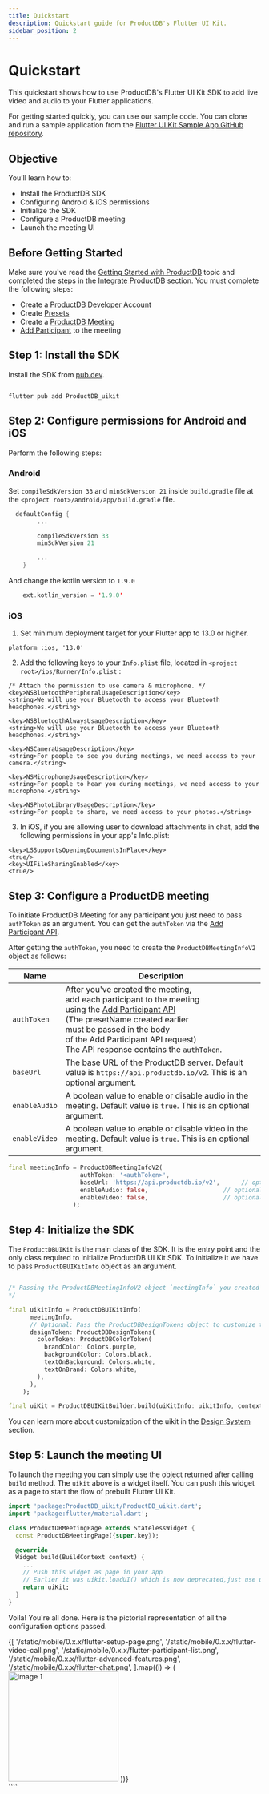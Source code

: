 ```yaml
---
title: Quickstart
description: Quickstart guide for ProductDB's Flutter UI Kit.
sidebar_position: 2
---
```


# Quickstart

This quickstart shows how to use ProductDB's Flutter UI Kit SDK to add live video and
audio to your Flutter applications.

For getting started quickly, you can use our sample code. You can clone and run
a sample application from the
[Flutter UI Kit Sample App GitHub repository](https://github.com/ProductDB-io/flutter-samples/tree/main/flutter_uikit).

## Objective

You’ll learn how to:

- Install the ProductDB SDK
- Configuring Android & iOS permissions
- Initialize the SDK
- Configure a ProductDB meeting
- Launch the meeting UI

## Before Getting Started

Make sure you've read the
[Getting Started with ProductDB](https://productdb.dev/getting-started) topic and
completed the steps in the
[Integrate ProductDB](https://productdb.dev/getting-started#integrate-ProductDB) section.
You must complete the following steps:

- Create a [ProductDB Developer Account](https://dev.productdb.io/)
- Create [Presets](https://dev.productdb.io/roles-presets)
- Create a
  [ProductDB Meeting](https://productdb.dev/api/?v=v2#/operations/create_meeting)
- [Add Participant](https://productdb.dev/api/?v=v2#/operations/add_participant)
  to the meeting

## Step 1: Install the SDK

Install the SDK from [pub.dev](https://pub.dev).

```shell

flutter pub add ProductDB_uikit

```

## Step 2: Configure permissions for Android and iOS

Perform the following steps:

### Android

Set `compileSdkVersion 33` and `minSdkVersion 21` inside `build.gradle` file at the `<project root>/android/app/build.gradle` file.

```kotlin
  defaultConfig {
        ...

        compileSdkVersion 33
        minSdkVersion 21

        ...
    }
```

And change the kotlin version to `1.9.0`

```kotlin
    ext.kotlin_version = '1.9.0'
```

### iOS

1. Set minimum deployment target for your Flutter app to 13.0 or higher.

```<Swift>
platform :ios, '13.0'
```

2. Add the following keys to your `Info.plist` file, located in `<project root>/ios/Runner/Info.plist` :

```<Swift>
/* Attach the permission to use camera & microphone. */
<key>NSBluetoothPeripheralUsageDescription</key>
<string>We will use your Bluetooth to access your Bluetooth headphones.</string>

<key>NSBluetoothAlwaysUsageDescription</key>
<string>We will use your Bluetooth to access your Bluetooth headphones.</string>

<key>NSCameraUsageDescription</key>
<string>For people to see you during meetings, we need access to your camera.</string>

<key>NSMicrophoneUsageDescription</key>
<string>For people to hear you during meetings, we need access to your microphone.</string>

<key>NSPhotoLibraryUsageDescription</key>
<string>For people to share, we need access to your photos.</string>
```

3. In iOS, if you are allowing user to download attachments in chat, add the following permissions in your app's Info.plist:

```<Swift>
<key>LSSupportsOpeningDocumentsInPlace</key>
<true/>
<key>UIFileSharingEnabled</key>
<true/>
```


## Step 3: Configure a ProductDB meeting

To initiate ProductDB Meeting for any participant you just need to pass `authToken` as an argument. You can get the `authToken` via the [Add Participant API](https://productdb.dev/api?v=v2#/operations/add_participant).

After getting the `authToken`, you need to create the `ProductDBMeetingInfoV2` object as follows:

| Name        | Description                                                                                                                                                                                                                                                                                                               |
| ----------- | ------------------------------------------------------------------------------------------------------------------------------------------------------------------------------------------------------------------------------------------------------------------------------------------------------------------------- |
| `authToken` | After you've created the meeting, <br/> add each participant to the meeting <br/> using the [Add Participant API](/api?v=v2#/operations/add_participant)<br/> (The presetName created earlier <br/> must be passed in the body <br/> of the Add Participant API request) <br/> The API response contains the `authToken`. |
| `baseUrl`   | The base URL of the ProductDB server. Default value is `https://api.productdb.io/v2`. This is an optional argument.                                                                                                                                                                                                                 |
| `enableAudio` | A boolean value to enable or disable audio in the meeting. Default value is `true`. This is an optional argument.                                                                                                                                                                                                       |
| `enableVideo` | A boolean value to enable or disable video in the meeting. Default value is `true`. This is an optional argument.                                                                                                                                                                                                       |


```dart
final meetingInfo = ProductDBMeetingInfoV2(
                    authToken: '<authToken>',
                    baseUrl: 'https://api.productdb.io/v2',      // optional argument, if you want to pass your own baseUrl
                    enableAudio: false,                     // optional argument, to enable or disable audio in the meeting
                    enableVideo: false,                     // optional argument, to enable or disable video in the meeting
                  );
```

## Step 4: Initialize the SDK

The `ProductDBUIKit` is the main class of the SDK. It is the entry point and the only
class required to initialize ProductDB UI Kit SDK. To initialize it we have to pass `ProductDBUIKitInfo` object as an argument.


```dart

/* Passing the ProductDBMeetingInfoV2 object `meetingInfo` you created in the Step 3,
*/

final uikitInfo = ProductDBUIKitInfo(
      meetingInfo,
      // Optional: Pass the ProductDBDesignTokens object to customize the UI
      designToken: ProductDBDesignTokens(
        colorToken: ProductDBColorToken(
          brandColor: Colors.purple,
          backgroundColor: Colors.black,
          textOnBackground: Colors.white,
          textOnBrand: Colors.white,
        ),
      ),
    );

final uiKit = ProductDBUIKitBuilder.build(uiKitInfo: uikitInfo, context: context);

```
You can learn more about customization of the uikit in the [Design System](/flutter/design-token) section.

## Step 5: Launch the meeting UI

To launch the meeting you can simply use the object returned after calling `build` method. The `uikit` above is a widget itself.
You can push this widget as a page to start the flow of prebuilt Flutter UI Kit.

```dart
import 'package:ProductDB_uikit/ProductDB_uikit.dart';
import 'package:flutter/material.dart';

class ProductDBMeetingPage extends StatelessWidget {
  const ProductDBMeetingPage({super.key});

  @override
  Widget build(BuildContext context) {
    ...
    // Push this widget as page in your app
    // Earlier it was uikit.loadUI() which is now deprecated,just use uikit.
    return uiKit;
  }
}

```

Voila! You're all done. Here is the pictorial representation of all the configuration options passed.

<div
  id="one"
  style={{
    display: 'flex',
    flexDirection: 'row',
    flexWrap: 'wrap',
    flex: '1 1 0',
    justifyContent: 'center',
  }}
>
  {[
    '/static/mobile/0.x.x/flutter-setup-page.png',
    '/static/mobile/0.x.x/flutter-video-call.png',
    '/static/mobile/0.x.x/flutter-participant-list.png',
    '/static/mobile/0.x.x/flutter-advanced-features.png',
    '/static/mobile/0.x.x/flutter-chat.png',
  ].map((i) => (
    <img
      src={i}
      alt="Image 1"
      width="220"
      padding="10"
      margin="10 3"
      style={{ margin: '10px', borderRadius: '8px' }}
    />
  ))}
</div>
````


<head>
  <title>Flutter Quickstart</title>
  <meta name="description" content="Get started quickly with ProductDB's Flutter integration. Follow our quickstart guide for seamless integration and development."/>
</head>
